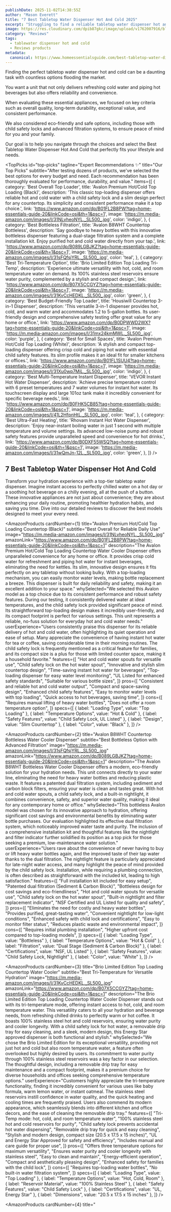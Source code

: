 ```yaml
---
publishDate: 2025-11-02T14:38:55Z
author: "Mason Everett"
title: "7 Best Tabletop Water Dispenser Hot And Cold 2025"
excerpt: "Struggling to find a reliable tabletop water dispenser hot and cold. We tested top models to help you pick the perfect one for your home or office needs."
image: https://res.cloudinary.com/dpib87gkc/image/upload/v1762007916/blog_image_1762007916_svu2uy.webp
category: "Reviews"
tags:
  - tablewater dispenser hot and cold
  - Reviews products
metadata:
  canonical: https://www.homeessentialsguide.com/best-tabletop-water-dispenser-hot-and-cold
---
```



<p>Finding the perfect tabletop water dispenser hot and cold can be a daunting task with countless options flooding the market.</p>
<p>You want a unit that not only delivers refreshing cold water and piping hot beverages but also offers reliability and convenience.</p>
<p>When evaluating these essential appliances, we focused on key criteria such as overall quality, long-term durability, exceptional value, and consistent performance.</p>
<p>We also considered eco-friendly and safe options, including those with child safety locks and advanced filtration systems, to ensure peace of mind for you and your family.</p>
<p>Our goal is to help you navigate through the choices and select the Best Tabletop Water Dispenser Hot And Cold that perfectly fits your lifestyle and needs.</p>

<TopPicks
  id="top-picks"
  tagline="Expert Recommendations ✨"
  title="Our Top Picks"
  subtitle="After testing dozens of products, we've selected the best options for every budget and need. Each recommendation has been thoroughly evaluated for performance, durability, and value."
  items={[
    {
      category: 'Best Overall Top Loader',
      title: 'Avalon Premium Hot/Cold Top Loading (Black)',
      description: 'This classic top-loading dispenser offers reliable hot and cold water with a child safety lock and a slim design perfect for any countertop. Its simplicity and consistent performance make it a top choice.',
      link: 'https://www.amazon.com/dp/B01FL2B8PW?tag=home-essentials-guide-20&linkCode=osi&th=1&psc=1',
      image: 'https://m.media-amazon.com/images/I/31NLvheoNYL._SL500_.jpg',
      color: 'indigo',
    },
    {
      category: 'Best Bottleless Filtration',
      title: 'Avalon B8WHT Countertop Bottleless',
      description: 'Say goodbye to heavy bottles with this innovative bottleless dispenser featuring a dual-stage filtration system and a complete installation kit. Enjoy purified hot and cold water directly from your tap.',
      link: 'https://www.amazon.com/dp/B089LGBJKZ?tag=home-essentials-guide-20&linkCode=osi&th=1&psc=1',
      image: 'https://m.media-amazon.com/images/I/31sFQfsjYRL._SL500_.jpg',
      color: 'teal',
    },
    {
      category: 'Best Tri-Temperature Option',
      title: 'Brio Limited Edition Top Loading Tri-Temp',
      description: 'Experience ultimate versatility with hot, cold, and room temperature water on demand. Its 100% stainless steel reservoirs ensure water purity, complemented by a stylish and compact design.',
      link: 'https://www.amazon.com/dp/B07X5CCGYZ?tag=home-essentials-guide-20&linkCode=osi&th=1&psc=1',
      image: 'https://m.media-amazon.com/images/I/31KvCcHEDKL._SL500_.jpg',
      color: 'green',
    },
    {
      category: 'Best Budget-Friendly Top Loader',
      title: 'Housiwill Countertop 3-in-1 Dispenser',
      description: 'This versatile 3-in-1 dispenser provides hot, cold, and warm water and accommodates 1.2 to 5-gallon bottles. Its user-friendly design and comprehensive safety testing offer great value for any home or office.',
      link: 'https://www.amazon.com/dp/B0DPWWD2WX?tag=home-essentials-guide-20&linkCode=osi&th=1&psc=1',
      image: 'https://m.media-amazon.com/images/I/31mx24kmMWL._SL500_.jpg',
      color: 'purple',
    },
    {
      category: 'Best for Small Spaces',
      title: 'Avalon Premium Hot/Cold Top Loading (White)',
      description: 'A stylish and compact top-loading dispenser offering crisp cold and piping hot water with essential child safety features. Its slim profile makes it an ideal fit for smaller kitchens or offices.',
      link: 'https://www.amazon.com/dp/B01FL1SUU4?tag=home-essentials-guide-20&linkCode=osi&th=1&psc=1',
      image: 'https://m.media-amazon.com/images/I/31Xu0wp7MiL._SL500_.jpg',
      color: 'indigo',
    },
    {
      category: 'Best Multi-Temperature Instant Dispenser',
      title: 'VEVOR Instant Hot Water Dispenser',
      description: 'Achieve precise temperature control with 6 preset temperatures and 7 water volumes for instant hot water. Its touchscreen display and large 101oz tank make it incredibly convenient for specific beverage needs.',
      link: 'https://www.amazon.com/dp/B0FHK5CB85?tag=home-essentials-guide-20&linkCode=osi&th=1&psc=1',
      image: 'https://m.media-amazon.com/images/I/41L2HfpnHtL._SL500_.jpg',
      color: 'teal',
    },
    {
      category: 'Best Ultra-Fast Heating',
      title: 'Rhovam Instant Hot Water Dispenser',
      description: 'Enjoy near-instant boiling water in just 1 second with multiple temperature and volume settings. Its advanced low-noise pump and robust safety features provide unparalleled speed and convenience for hot drinks.',
      link: 'https://www.amazon.com/dp/B0DXF55WSQ?tag=home-essentials-guide-20&linkCode=osi&th=1&psc=1',
      image: 'https://m.media-amazon.com/images/I/31wQmJn-12L._SL500_.jpg',
      color: 'green',
    },
  ]}
/>

## 7 Best Tabletop Water Dispenser Hot And Cold

Transform your hydration experience with a top-tier tabletop water dispenser. Imagine instant access to perfectly chilled water on a hot day or a soothing hot beverage on a chilly evening, all at the push of a button. These innovative appliances are not just about convenience; they are about enhancing your daily routine, promoting healthier hydration habits, and saving you time. Dive into our detailed reviews to discover the best models designed to meet your every need.

<AmazonProducts
  cardNumber={1}
  title="Avalon Premium Hot/Cold Top Loading Countertop (Black)"
  subtitle="Best Overall for Reliable Daily Use"
  image="https://m.media-amazon.com/images/I/31NLvheoNYL._SL500_.jpg"
  amazonLink="https://www.amazon.com/dp/B01FL2B8PW?tag=home-essentials-guide-20&linkCode=osi&th=1&psc=1"
  description="The Avalon Premium Hot/Cold Top Loading Countertop Water Cooler Dispenser offers unparalleled convenience for any home or office. It provides crisp cold water for refreshment and piping hot water for instant beverages, eliminating the need for kettles. Its slim, innovative design ensures it fits perfectly on any tabletop without looking bulky. With a top-loading mechanism, you can easily monitor water levels, making bottle replacement a breeze. This dispenser is built for daily reliability and safety, making it an excellent addition to your space."
  whySelected="We selected this Avalon model as a top choice due to its consistent performance and robust safety features. During our testing, it consistently delivered water at ideal temperatures, and the child safety lock provided significant peace of mind. Its straightforward top-loading design makes it incredibly user-friendly, and its compact footprint is perfect for various settings. This unit represents a reliable, no-fuss solution for everyday hot and cold water needs."
  userExperience="Users consistently praise this dispenser for its reliable delivery of hot and cold water, often highlighting its quiet operation and ease of setup. Many appreciate the convenience of having instant hot water for tea or coffee, saving considerable time in their morning routines. The child safety lock is frequently mentioned as a critical feature for families, and its compact size is a plus for those with limited counter space, making it a household favorite."
  features={[
    "Hot and cold water spouts for versatile use",
    "Child safety lock on the hot water spout",
    "Innovative and stylish slim countertop design",
    "Time-saving instant hot water for beverages",
    "Top-loading dispenser for easy water level monitoring",
    "UL Listed for enhanced safety standards",
    "Suitable for various bottle sizes",
  ]}
  pros={[
    "Consistent and reliable hot and cold water output",
    "Compact and space-saving design",
    "Enhanced child safety features",
    "Easy to monitor water levels with top loading",
    "Quick access to hot beverages, saving time",
  ]}
  cons={[
    "Requires manual lifting of heavy water bottles",
    "Does not offer a room temperature option",
  ]}
  specs={[
    { label: "Loading Type", value: "Top Loading" },
    { label: "Temperature Options", value: "Hot & Cold" },
    { label: "Safety Features", value: "Child Safety Lock, UL Listed" },
    { label: "Design", value: "Slim Countertop" },
    { label: "Color", value: "Black" },
  ]}
/>

<AmazonProducts
  cardNumber={2}
  title="Avalon B8WHT Countertop Bottleless Water Cooler Dispenser"
  subtitle="Best Bottleless Option with Advanced Filtration"
  image="https://m.media-amazon.com/images/I/31sFQfsjYRL._SL500_.jpg"
  amazonLink="https://www.amazon.com/dp/B089LGBJKZ?tag=home-essentials-guide-20&linkCode=osi&th=1&psc=1"
  description="The Avalon B8WHT Bottleless Water Cooler Dispenser offers a modern, eco-friendly solution for your hydration needs. This unit connects directly to your water line, eliminating the need for heavy water bottles and reducing plastic waste. It features a patented dual filtration system, including sediment and carbon block filters, ensuring your water is clean and tastes great. With hot and cold water spouts, a child safety lock, and a built-in nightlight, it combines convenience, safety, and superior water quality, making it ideal for any contemporary home or office."
  whySelected="This bottleless Avalon model was chosen for its innovative approach to hydration, offering significant cost savings and environmental benefits by eliminating water bottle purchases. Our evaluation highlighted its effective dual filtration system, which noticeably improved water taste and purity. The inclusion of a comprehensive installation kit and thoughtful features like the nightlight and filter indicator further solidified its position as a top pick for those seeking a premium, low-maintenance water solution."
  userExperience="Users rave about the convenience of never having to buy or lift heavy water bottles again, and the improved taste of their tap water thanks to the dual filtration. The nightlight feature is particularly appreciated for late-night water access, and many highlight the peace of mind provided by the child safety lock. Installation, while requiring a plumbing connection, is often described as straightforward with the included kit, leading to high satisfaction."
  features={[
    "Full installation kit included for easy setup",
    "Patented dual filtration (Sediment & Carbon Block)",
    "Bottleless design for cost savings and eco-friendliness",
    "Hot and cold water spouts for versatile use",
    "Child safety lock on the hot water spout",
    "Built-in nightlight and filter replacement indicator",
    "NSF Certified and UL Listed for quality and safety",
  ]}
  pros={[
    "Eliminates the need for costly and heavy water bottles",
    "Provides purified, great-tasting water",
    "Convenient nightlight for low-light conditions",
    "Enhanced safety with child lock and certifications",
    "Easy to monitor filter status",
    "Reduces plastic waste and environmental impact",
  ]}
  cons={[
    "Requires initial plumbing installation",
    "Higher upfront cost compared to top-loading models",
  ]}
  specs={[
    { label: "Loading Type", value: "Bottleless" },
    { label: "Temperature Options", value: "Hot & Cold" },
    { label: "Filtration", value: "Dual Stage (Sediment & Carbon Block)" },
    { label: "Certifications", value: "NSF, UL Listed" },
    { label: "Safety Features", value: "Child Safety Lock, Nightlight" },
    { label: "Color", value: "White" },
  ]}
/>

<AmazonProducts
  cardNumber={3}
  title="Brio Limited Edition Top Loading Countertop Water Cooler"
  subtitle="Best Tri-Temperature for Versatile Hydration"
  image="https://m.media-amazon.com/images/I/31KvCcHEDKL._SL500_.jpg"
  amazonLink="https://www.amazon.com/dp/B07X5CCGYZ?tag=home-essentials-guide-20&linkCode=osi&th=1&psc=1"
  description="The Brio Limited Edition Top Loading Countertop Water Cooler Dispenser stands out with its tri-temperature mode, offering instant access to hot, cold, and room temperature water. This versatility caters to all your hydration and beverage needs, from refreshing chilled drinks to perfectly warm or hot coffee. It boasts 100% stainless steel hot and cold reservoirs, ensuring water purity and cooler longevity. With a child safety lock for hot water, a removable drip tray for easy cleaning, and a sleek, modern design, this Energy Star approved dispenser is both functional and stylish."
  whySelected="We chose the Brio Limited Edition for its exceptional versatility, providing not just hot and cold but also room temperature water, a feature often overlooked but highly desired by users. Its commitment to water purity through 100% stainless steel reservoirs was a key factor in our selection. The thoughtful design, including a removable drip tray for easy maintenance and a compact footprint, makes it a premium choice for diverse households and offices seeking comprehensive temperature options."
  userExperience="Customers highly appreciate the tri-temperature functionality, finding it incredibly convenient for various uses like baby formula, warm lemon water, or instant oatmeal. The stainless steel reservoirs instill confidence in water quality, and the quick heating and cooling times are frequently praised. Users also commend its modern appearance, which seamlessly blends into different kitchen and office decors, and the ease of cleaning the removable drip tray."
  features={[
    "Tri-Temp mode: hot, cold, and room temperature water",
    "100% stainless steel hot and cold reservoirs for purity",
    "Child safety lock prevents accidental hot water dispensing",
    "Removable drip tray for quick and easy cleaning",
    "Stylish and modern design, compact size (20.5 x 17.5 x 15 inches)",
    "UL and Energy Star Approved for safety and efficiency",
    "Includes manual and care guide for proper use",
  ]}
  pros={[
    "Offers three temperature options for maximum versatility",
    "Ensures water purity and cooler longevity with stainless steel",
    "Easy to clean and maintain",
    "Energy-efficient operation",
    "Compact and aesthetically pleasing design",
    "Enhanced safety for families with the child lock",
  ]}
  cons={[
    "Requires top-loading water bottles",
    "No built-in water filtration system",
  ]}
  specs={[
    { label: "Loading Type", value: "Top Loading" },
    { label: "Temperature Options", value: "Hot, Cold, Room" },
    { label: "Reservoir Material", value: "100% Stainless Steel" },
    { label: "Safety Features", value: "Child Safety Lock" },
    { label: "Certifications", value: "UL, Energy Star" },
    { label: "Dimensions", value: "20.5 x 17.5 x 15 inches" },
  ]}
/>

<AmazonProducts
  cardNumber={4}
  title="